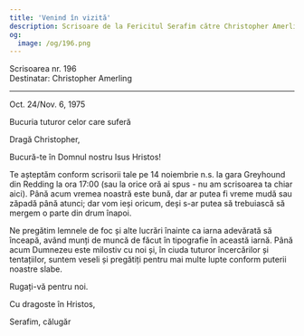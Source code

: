 ```yaml
---
title: 'Venind în vizită'
description: Scrisoare de la Fericitul Serafim către Christopher Amerling.
og:
  image: /og/196.png
---
```


<div style={{textAlign:'right', fontFamily:'monospace'}}>Scrisoarea nr. 196</div>
<div style={{textAlign:'left', fontFamily:'monospace'}}>Destinatar: Christopher Amerling</div>

---

Oct. 24/Nov. 6, 1975

Bucuria tuturor celor care suferă

Dragă Christopher,

Bucură-te în Domnul nostru Isus Hristos!

Te așteptăm conform scrisorii tale pe 14 noiembrie n.s. la gara Greyhound din Redding la ora 17:00 (sau la orice oră ai spus - nu am scrisoarea ta chiar aici). Până acum vremea noastră este bună, dar ar putea fi vreme mudă sau zăpadă până atunci; dar vom ieși oricum, deși s-ar putea să trebuiască să mergem o parte din drum înapoi.

Ne pregătim lemnele de foc și alte lucrări înainte ca iarna adevărată să înceapă, având munți de muncă de făcut în tipografie în această iarnă. Până acum Dumnezeu este milostiv cu noi și, în ciuda tuturor încercărilor și tentațiilor, suntem veseli și pregătiți pentru mai multe lupte conform puterii noastre slabe.

Rugați-vă pentru noi.

Cu dragoste în Hristos,

Serafim, călugăr